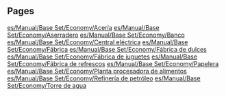 
== Pages ==
[[es/Manual/Base Set/Economy/Acería]]
[[es/Manual/Base Set/Economy/Aserradero]]
[[es/Manual/Base Set/Economy/Banco]]
[[es/Manual/Base Set/Economy/Central eléctrica]]
[[es/Manual/Base Set/Economy/Fábrica]]
[[es/Manual/Base Set/Economy/Fábrica de dulces]]
[[es/Manual/Base Set/Economy/Fábrica de juguetes]]
[[es/Manual/Base Set/Economy/Fábrica de refrescos]]
[[es/Manual/Base Set/Economy/Papelera]]
[[es/Manual/Base Set/Economy/Planta procesadora de alimentos]]
[[es/Manual/Base Set/Economy/Refinería de petróleo]]
[[es/Manual/Base Set/Economy/Torre de agua]]
